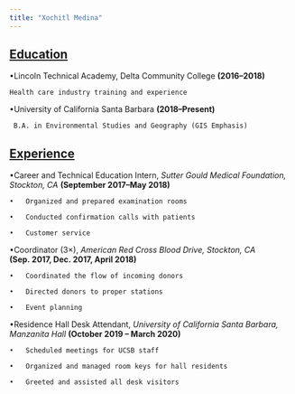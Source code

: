 ```yaml
---
title: "Xochitl Medina"
---
```



## [Education]()



•Lincoln Technical Academy, Delta Community College 	**(2016–2018)**

    Health care industry training and experience

•University of California Santa Barbara 	**(2018–Present)**
   
     B.A. in Environmental Studies and Geography (GIS Emphasis)


## [Experience]()



•Career and Technical Education Intern, *Sutter Gould Medical Foundation, Stockton, CA*	**(September 2017–May 2018)**

    •	Organized and prepared examination rooms

    •	Conducted confirmation calls with patients

    •	Customer service


•Coordinator (3×),
*American Red Cross Blood Drive, Stockton, CA*	**(Sep. 2017, Dec. 2017, April 2018)**

    •	Coordinated the flow of incoming donors

    •	Directed donors to proper stations

    •	Event planning


•Residence Hall Desk Attendant,             	*University of California Santa Barbara, Manzanita Hall* 	**(October 2019 – March 2020)**

    •	Scheduled meetings for UCSB staff

    •	Organized and managed room keys for hall residents

    •	Greeted and assisted all desk visitors



